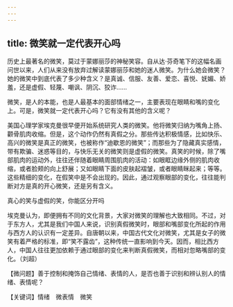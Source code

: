 ```yaml
---
---
---
```

title: 微笑就一定代表开心吗
---




历史上最著名的微笑，莫过于蒙娜丽莎的神秘笑容。自从达·芬奇笔下的这幅名画问世以来，人们从来没有放弃过解读蒙娜丽莎和她的迷人微笑。为什么她会微笑？她的微笑中到底代表了多少种含义？是真诚、信服、友善、爱恋、喜悦、妩媚、娇羞，还是虚假、轻蔑、嘲讽、阴沉、狡诈……

微笑，是人的本能，也是人最基本的面部情绪之一，主要表现在眼睛和嘴的变化上。可是，微笑就一定代表开心吗？它有没有其他的含义呢？

美国心理学家埃克曼很早便开始系统研究人类的微笑。他将微笑归纳为嘴角上扬、颧骨肌肉收缩。但是，这个动作仍然有真假之分。那些传达积极情感，比如快乐、高兴的微笑是真正的微笑，也被称作“迪歇恩的微笑”；而那些为了隐藏真实感情，带有欺骗、迷惑等目的，与快乐无关的微笑则是虚假的微笑。真笑的时候，除了嘴部肌肉的运动外，往往还伴随着眼睛周围肌肉的活动：如眼眶边缘外侧的肌肉收缩，或者脸颊的向上舒展；又如眼睛下面的皮肤起褶皱，或者眼睛眯起来；等等。这些精细的变化，在假笑中是不会出现的。因此，通过观察眼部的变化，往往能判断对方是真的开心微笑，还是另有含义。

真心的笑与虚假的笑，你能区分开吗



埃克曼认为，即便拥有不同的文化背景，大家对微笑的理解也大致相同。不过，对于东方人，尤其是我们中国人来说，识别真假微笑时，眼部和嘴部变化所起的作用与西方人的认识有一定差异。自唐朝以来，中国古代文化对微笑，尤其是女子的微笑有着严格的标准，即“笑不露齿”，这种传统一直影响到今天。因而，相比西方人，中国人往往更加依赖于通过眼部的变化来判断真假微笑，而相对忽略嘴部的变化。（刘超）





【微问题】善于控制和掩饰自己情绪、表情的人，是否也善于识别和辨认别人的情绪、表情呢？

【关键词】情绪　微表情　微笑